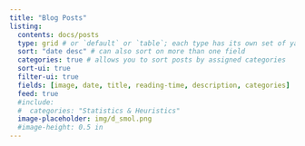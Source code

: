 ```yaml
---
title: "Blog Posts"
listing: 
  contents: docs/posts 
  type: grid # or `default` or `table`; each type has its own set of yaml options to include
  sort: "date desc" # can also sort on more than one field
  categories: true # allows you to sort posts by assigned categories 
  sort-ui: true
  filter-ui: true
  fields: [image, date, title, reading-time, description, categories]
  feed: true
  #include:
  #  categories: "Statistics & Heuristics"
  image-placeholder: img/d_smol.png
  #image-height: 0.5 in
---
```

